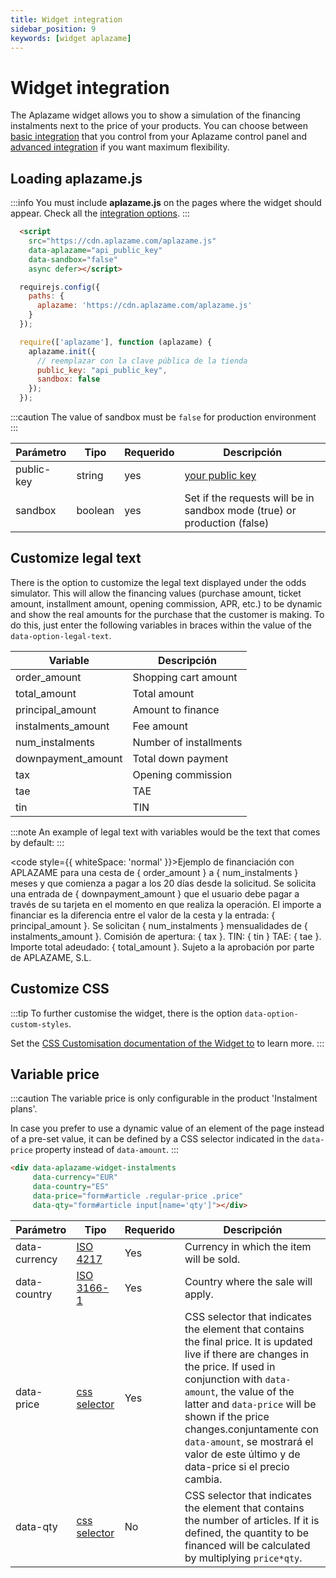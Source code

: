 ```yaml
---
title: Widget integration
sidebar_position: 9
keywords: [widget aplazame]
---
```


# Widget integration
The Aplazame widget allows you to show a simulation of the financing instalments next to the price of your products. You can choose between [basic integration](installment-payment#integración-básica) that you control from your Aplazame control panel and [advanced integration](installment-payment#integración-avanzada) if you want maximum flexibility.

## Loading aplazame.js

:::info
  You must include **aplazame.js** on the pages where the widget should appear. Check all the [integration options](../sdk-javascript/#integracion).
:::

<Tabs>
  <TabItem value="aplazame.js" label="aplazame.js">

```html
  <script
    src="https://cdn.aplazame.com/aplazame.js"
    data-aplazame="api_public_key"
    data-sandbox="false"
    async defer></script>
```
  </TabItem>
  <TabItem value="require" label="require.js" default>

  ```jsx
    requirejs.config({
      paths: {
        aplazame: 'https://cdn.aplazame.com/aplazame.js'
      }
    });

    require(['aplazame'], function (aplazame) {
      aplazame.init({
        // reemplazar con la clave pública de la tienda
        public_key: "api_public_key",
        sandbox: false
      });
    });
  ```
  </TabItem>
</Tabs>


:::caution
The value of sandbox must be `false` for production environment
:::

|<t id="table.parameter">Parámetro</t> | <t id="table.type">Tipo</t> | <t id="table.required">Requerido</t> | <t id="table.description">Descripción</t>|
|---------|---------|---------|---------|
|public-key | string | yes | [your public key](https://vendors.aplazame.com)
|sandbox | boolean | yes | Set if the requests will be in sandbox mode (true) or production (false)


## Customize legal text

There is the option to customize the legal text displayed under the odds simulator. This will allow the financing values (purchase amount, ticket amount, installment amount, opening commission, APR, etc.) to be dynamic and show the real amounts for the purchase that the customer is making. To do this, just enter the following variables in braces within the value of the `data-option-legal-text`.

|<t id="table.Variable">Variable</t> | <t id="table.description">Descripción</t> |
--------- | ----
|order_amount | Shopping cart amount
|total_amount | Total amount
|principal_amount | Amount to finance
|instalments_amount | Fee amount
|num_instalments | Number of installments
|downpayment_amount | Total down payment
|tax | Opening commission
|tae | TAE
|tin | TIN

:::note
An example of legal text with variables would be the text that comes by default:
:::

<code style={{ whiteSpace: 'normal' }}>Ejemplo de financiación con APLAZAME para una cesta de &#123; order_amount &#125; a &#123; num_instalments  &#125; meses y que comienza a pagar a los 20 días desde la solicitud. Se solicita una entrada de &#123; downpayment_amount  &#125; que el usuario debe pagar a través de su tarjeta en el momento en que realiza la operación. El importe a financiar es la diferencia entre el valor de la cesta y la entrada: &#123; principal_amount  &#125;. Se solicitan &#123; num_instalments  &#125; mensualidades de &#123; instalments_amount  &#125;. Comisión de apertura: &#123; tax  &#125;. TIN: &#123; tin  &#125; TAE: &#123; tae  &#125;. Importe total adeudado: &#123; total_amount  &#125;. Sujeto a la aprobación por parte de APLAZAME, S.L.</code>

## Customize CSS

:::tip
  To further customise the widget, there is the option <code>data-option-custom-styles</code>.

  Set the [CSS Customisation documentation of the Widget to](./custom-styles/) to learn more.
:::


## Variable price

:::caution
  The variable price is only configurable in the product 'Instalment plans'.

  In case you prefer to use a dynamic value of an element of the page instead of a pre-set value, it can be defined by a CSS selector indicated in the `data-price` property instead of `data-amount`.
:::

``` html
<div data-aplazame-widget-instalments
     data-currency="EUR"
     data-country="ES"
     data-price="form#article .regular-price .price"
     data-qty="form#article input[name='qty']"></div>
```

|<t id="table.parameter">Parámetro</t> | <t id="table.type">Tipo</t> | <t id="table.required">Requerido</t> | <t id="table.description">Descripción</t>|
|---------|---------|---------|---------|
|data-currency | [ISO 4217](https://es.wikipedia.org/wiki/ISO_4217) | Yes | Currency in which the item will be sold.
|data-country | [ISO 3166-1](https://es.wikipedia.org/wiki/ISO_3166-1) | Yes | Country where the sale will apply.
|data-price | [css selector](https://developer.mozilla.org/en/docs/Web/Guide/CSS/Getting_started/Selectors) | Yes | CSS selector that indicates the element that contains the final price. It is updated live if there are changes in the price. If used in conjunction with `data-amount`, the value of the latter and `data-price` will be shown if the price changes.conjuntamente con `data-amount`, se mostrará el valor de este último y de data-price si el precio cambia.
|data-qty | [css selector](https://developer.mozilla.org/en/docs/Web/Guide/CSS/Getting_started/Selectors) | No | CSS selector that indicates the element that contains the number of articles. If it is defined, the quantity to be financed will be calculated by multiplying `price*qty`.

